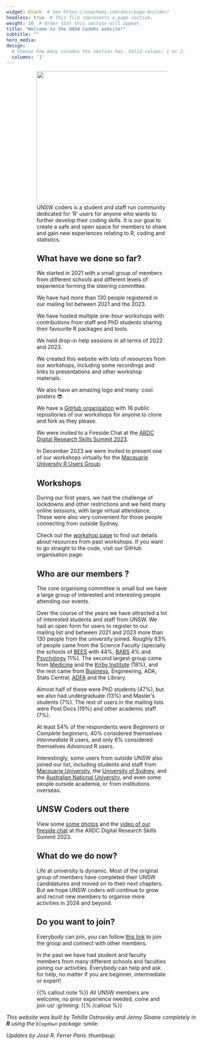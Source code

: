 ```yaml
---
widget: blank  # See https://wowchemy.com/docs/page-builder/
headless: true  # This file represents a page section.
weight: 10  # Order that this section will appear.
title: "Welcome to the UNSW CodeRs website!"
subtitle: ""
hero_media: 
design:
  # Choose how many columns the section has. Valid values: 1 or 2.
  columns: '1'
---
```


<div style = "margin-left: 80px; margin-right: 80px;">

<img src="/images/logo.png" width=350 style = "margin-left: 0px; margin-right: 0px; float:right" >

UNSW coders is a student and staff run community dedicated for 'R' users for anyone who wants to further develop their coding skills. It is our goal to create a safe and open space for members to share and gain new experiences relating to R, coding and statistics. 

## What have we done so far?

We started in 2021 with a small group of members from different schools and different levels of experience forming the steering committee.

We have had more than 130 people registered in our mailing list between 2021 and the 2023.

We have hosted multiple one-hour workshops with contributions from staff and PhD students sharing their favourite R packages and tools.

We held drop-in help sessions in all terms of 2022 and 2023.

We created this website with lots of resources from our workshops, including some recordings and links to presentations and other workshop materials. 

We also have an amazing logo and many :cool: posters 😎.

We have a [GitHub organisation](https://github.com/UNSW-codeRs) with 16 public repositories of our workshops for anyone to clone and fork as they please.

We were invited to a Fireside Chat at the [ARDC Digital Research Skills Summit 2023](https://ardc.edu.au/event/ardc-digital-research-skills-summit-2023/).

In December 2023 we were invited to present one of our workshops virtually for the [Macquarie University R Users Group](https://github.com/mqRusers).


## Workshops

During our first years, we had the challenge of lockdowns and other restrictions and we held many online sessions, with large virtual attendance. These were also very convenient for those people connecting from outside Sydney.

Check out the [workshop page](workshops/) to find out details about resources from past workshops. If you want to go straight to the code, visit our GitHub organisation page:

## Who are our members ?

The core organising committee is small but we have a large group of interested and interesting people attending our events. 

Over the course of the years we have attracted a lot of interested students and staff from UNSW. We had an open form for users to register to our mailing list and between 2021 and 2023 more than 130 people from the university joined. Roughly 63% of people came from the Science Faculty (specially the schools of [BEES](https://www.unsw.edu.au/science/our-schools/bees) with 44%, [BABS](https://www.unsw.edu.au/science/our-schools/babs) 4% and [Psychology](https://www.unsw.edu.au/science/our-schools/psychology) 11%). The second largest group came from [Medicine](https://www.unsw.edu.au/medicine-health) and the [Kirby Institute](https://www.kirby.unsw.edu.au/) (18%), and the rest came from [Business](https://www.unsw.edu.au/business), Engineering, ADA, Stats Central, [ADFA](https://www.unsw.edu.au/canberra/about-us/our-campuses/unsw-adfa) and the Library. 

Almost half of these were PhD students (47%), but we also had undergraduate (13%) and Master's students (7%). The rest of users in the mailing lists were Post Docs (19%) and other academic staff (7%). 

At least 54% of the respondents were *Beginners* or *Complete beginners*, 40% considered themselves *Intermediate* R users, and only 6% considered themselves *Advanced* R users.

Interestingly, some users from outside UNSW also joined our list, including students and staff from [Macquarie University](https://www.mq.edu.au/), the [University of Sydney](https://www.sydney.edu.au/about-us.html), and the [Australian National University](https://www.anu.edu.au/), and even some people outside academia, or from institutions overseas.

## UNSW Coders out there

View some [some photos](https://ardc.edu.au/article/digital-research-skills-trainers-convene-at-the-2023-ardc-skills-summit/) and the [video of our fireside chat ](https://youtu.be/BdFwPzS9cdA?feature=shared&t=5444) at the ARDC Digital Research Skills Summit 2023.



## What do we do now?

Life at university is dynamic. Most of the original group of members have completed their UNSW candidatures and moved on to their next chapters. But we hope UNSW coders will continue to grow and recruit new members to organise more activities in 2024 and beyond.

## Do you want to join?

Everybody can join, you can follow [this link](contact) to join the group and connect with other members. 

In the past we have had student and faculty members from many different schools and faculties joining our activities. Everybody can help and ask for help, no matter if you are beginner, intermediate or expert!

{{% callout note %}}
All UNSW members are welcome, no prior experience needed, come and join us!  :grinning:
{{% /callout %}}


</div>


*This website was built by Tehilla Ostrovsky and Jenny Sloane completely in **R** using the `blogdown` package* :smile:

*Updates by José R. Ferrer Paris* :thumbsup:
